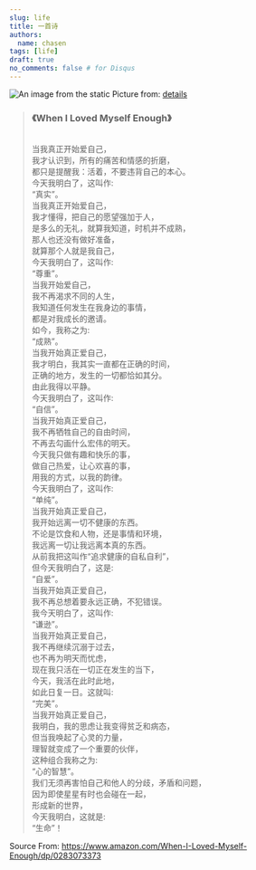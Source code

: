 ```yaml
---
slug: life
title: 一首诗
authors:
  name: chasen
tags: [life]
draft: true
no_comments: false # for Disqus
---
```

![An image from the static](/img/love.jpeg)
Picture from: <a href="https://www.puckermob.com/moblog/the-truth-is-i-dont-love-myself-enough-to-let-you-love-me/">details</a>
<!--truncate-->
<blockquote>
<h3>《When I Loved Myself Enough》</h3><br/>
当我真正开始爱自己，<br/>
我才认识到，所有的痛苦和情感的折磨，<br/>
都只是提醒我：活着，不要违背自己的本心。<br/>
今天我明白了，这叫作:<br/>
<span className="shinning">“真实”。</span><br/>
当我真正开始爱自己，<br/>
我才懂得，把自己的愿望强加于人，<br/>
是多么的无礼，就算我知道，时机并不成熟，<br/>
那人也还没有做好准备，<br/>
就算那个人就是我自己，<br/>
今天我明白了，这叫作:<br/>
<span className="shinning1">“尊重”。</span><br/>
当我开始爱自己，<br/>
我不再渴求不同的人生，<br/>
我知道任何发生在我身边的事情，<br/>
都是对我成长的邀请。<br/>
如今，我称之为:<br/>
<span className="shinning2">“成熟”。</span><br/>
当我开始真正爱自己，<br/>
我才明白，我其实一直都在正确的时间，<br/>
正确的地方，发生的一切都恰如其分。<br/>
由此我得以平静。<br/>
今天我明白了，这叫作:<br/>
<span className="shinning">“自信”。</span><br/>
当我开始真正爱自己，<br/>
我不再牺牲自己的自由时间，<br/>
不再去勾画什么宏伟的明天。<br/>
今天我只做有趣和快乐的事，<br/>
做自己热爱，让心欢喜的事，<br/>
用我的方式，以我的韵律。<br/>
今天我明白了，这叫作:<br/>
<span className="shinning3">“单纯”。</span><br/>
当我开始真正爱自己，<br/>
我开始远离一切不健康的东西。<br/>
不论是饮食和人物，还是事情和环境，<br/>
我远离一切让我远离本真的东西。<br/>
从前我把这叫作“追求健康的自私自利”，<br/>
但今天我明白了，这是:<br/>
<span className="shinning">“自爱”。</span><br/>
当我开始真正爱自己，<br/>
我不再总想着要永远正确，不犯错误。<br/>
我今天明白了，这叫作:<br/>
<span className="shinning2">“谦逊”。</span><br/>
当我开始真正爱自己，<br/>
我不再继续沉溺于过去，<br/>
也不再为明天而忧虑，<br/>
现在我只活在一切正在发生的当下，<br/>
今天，我活在此时此地，<br/>
如此日复一日。这就叫:<br/>
<span className="shinning">“完美”。</span><br/>
当我开始真正爱自己，<br/>
我明白，我的思虑让我变得贫乏和病态，<br/>
但当我唤起了心灵的力量，<br/>
理智就变成了一个重要的伙伴，<br/>
这种组合我称之为:<br/>
<span className="shinning1">“心的智慧”。</span><br/>
我们无须再害怕自己和他人的分歧，矛盾和问题，<br/>
因为即使星星有时也会碰在一起，<br/>
形成新的世界，<br/>
今天我明白，这就是:<br/>
<span className="shinning2">“生命”！</span><br/>
</blockquote>
Source From: <a href="https://www.amazon.com/When-I-Loved-Myself-Enough/dp/0283073373">https://www.amazon.com/When-I-Loved-Myself-Enough/dp/0283073373</a>